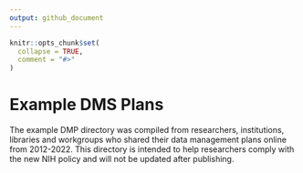 ```yaml
---
output: github_document
---
```


<!-- README.md is generated from README.Rmd. Please edit that file -->

```r
knitr::opts_chunk$set(
  collapse = TRUE,
  comment = "#>"
)
```

# Example DMS Plans

<!-- badges: start -->
<!-- badges: end -->

The example DMP directory was compiled from researchers, institutions, libraries and workgroups who shared their data management plans online from 2012-2022. This directory is intended to help researchers comply with the new NIH policy and will not be updated after publishing.
